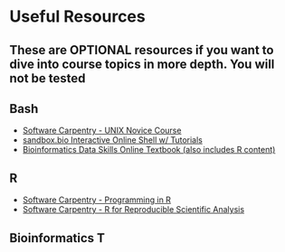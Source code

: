 # Useful Resources
## These are OPTIONAL resources if you want to dive into course topics in more depth. You will not be tested 

## Bash
-   [Software Carpentry - UNIX Novice Course](https://swcarpentry.github.io/shell-novice/)
-   [sandbox.bio Interactive Online Shell w/ Tutorials](https://sandbox.bio/)
-   [Bioinformatics Data Skills Online Textbook (also includes R content)](https://ebookcentral.proquest.com/lib/ubc/reader.action?docID=3564550&ppg=1)

## R
-   [Software Carpentry - Programming in R](http://swcarpentry.github.io/r-novice-inflammation)
-   [Software Carpentry - R for Reproducible Scientific Analysis](http://swcarpentry.github.io/r-novice-gapminder)

## Bioinformatics T
